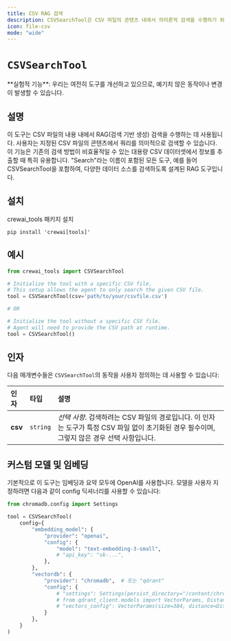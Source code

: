 ```yaml
---
title: CSV RAG 검색
description: CSVSearchTool은 CSV 파일의 콘텐츠 내에서 의미론적 검색을 수행하기 위해 설계된 강력한 RAG(Retrieval-Augmented Generation) 도구입니다.
icon: file-csv
mode: "wide"
---
```


# `CSVSearchTool`

<Note>
    **실험적 기능**: 우리는 여전히 도구를 개선하고 있으므로, 예기치 않은 동작이나 변경이 발생할 수 있습니다.
</Note>

## 설명

이 도구는 CSV 파일의 내용 내에서 RAG(검색 기반 생성) 검색을 수행하는 데 사용됩니다. 사용자는 지정된 CSV 파일의 콘텐츠에서 쿼리를 의미적으로 검색할 수 있습니다.
이 기능은 기존의 검색 방법이 비효율적일 수 있는 대용량 CSV 데이터셋에서 정보를 추출할 때 특히 유용합니다. "Search"라는 이름이 포함된 모든 도구, 예를 들어 CSVSearchTool을 포함하여,
다양한 데이터 소스를 검색하도록 설계된 RAG 도구입니다.

## 설치

crewai_tools 패키지 설치

```shell
pip install 'crewai[tools]'
```

## 예시

```python Code
from crewai_tools import CSVSearchTool

# Initialize the tool with a specific CSV file.
# This setup allows the agent to only search the given CSV file.
tool = CSVSearchTool(csv='path/to/your/csvfile.csv')

# OR

# Initialize the tool without a specific CSV file.
# Agent will need to provide the CSV path at runtime.
tool = CSVSearchTool()
```

## 인자

다음 매개변수들은 `CSVSearchTool`의 동작을 사용자 정의하는 데 사용할 수 있습니다:

| 인자             | 타입        | 설명                                                                                                                             |
|:------------------|:-----------|:---------------------------------------------------------------------------------------------------------------------------------|
| **csv**           | `string`   | _선택 사항_. 검색하려는 CSV 파일의 경로입니다. 이 인자는 도구가 특정 CSV 파일 없이 초기화된 경우 필수이며, 그렇지 않은 경우 선택 사항입니다.                                                                                      |

## 커스텀 모델 및 임베딩

기본적으로 이 도구는 임베딩과 요약 모두에 OpenAI를 사용합니다. 모델을 사용자 지정하려면 다음과 같이 config 딕셔너리를 사용할 수 있습니다:

```python Code
from chromadb.config import Settings

tool = CSVSearchTool(
    config={
        "embedding_model": {
            "provider": "openai",
            "config": {
                "model": "text-embedding-3-small",
                # "api_key": "sk-...",
            },
        },
        "vectordb": {
            "provider": "chromadb",  # 또는 "qdrant"
            "config": {
                # "settings": Settings(persist_directory="/content/chroma", allow_reset=True, is_persistent=True),
                # from qdrant_client.models import VectorParams, Distance
                # "vectors_config": VectorParams(size=384, distance=Distance.COSINE),
            }
        },
    }
)
```
